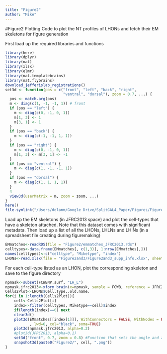 ```yaml
---
title: "Figure2"
author: "Mike"
---
```

#Figure2 Plotting 
Code to plot the NT profiles of LHONs and fetch their EM skeletons for figure generation

First load up the required libraries and functions
```r
library(here)
library(dplyr)
library(nat)
library(xlsx)
library(elmr)
library(nat.templatebrains)
library(nat.flybrains)
download_jefferislab_registrations()
set3d <- function(pos = c("front", "left", "back", "right",
                          "ventral", "dorsal"), zoom = 0.7, ...) {
  pos <- match.arg(pos)
  m <- diag(c(1, -1, -1, 1)) # front
  if (pos == "left") {
    m <- diag(c(0, -1, 0, 1))
    m[1, 3] <- 1
    m[3, 1] <- 1
  }
  if (pos == "back") {
    m <- diag(c(-1, -1, 1, 1))
  }
  if (pos == "right") {
    m <- diag(c(0, -1, 0, 1))
    m[1, 3] <- m[3, 1] <- -1
  }
  if (pos == "ventral") {
    m <- diag(c(1, -1, -1, 1))
  }
  if (pos == "dorsal") {
    m <- diag(c(1, 1, 1, 1))
  }
  4
  view3d(userMatrix = m, zoom = zoom, ...)
}
here()
file.symlink("/Users/dolanm/Google Drive/SplitGAL4_Paper/Figures/Figure2and3", here())
```

Load up the EM skeletons (in JFRC2013 space) and plot the cell-types that have a skeleton attached. Note that this dataset comes with significant metadata. Then load up a list of all the LHONs, LHLNs and LHINs (in a spreadsheet file creating during figuremaking)   
```r
EMmatches<-readRDS(file = "Figure2/emmatches_JFRC2013.rds")
celltypes<-data.frame(EMmatches[, c(1,3)], 1:nrow(EMmatches[,]))
names(celltypes)<-c("celltype", "Miketype", "index")
LHONs<-read.xlsx(file = "Figure2and3/Figure2and3_supp_info.xlsx", sheetIndex = 1)[,1:2]

```

For each cell-type listed as an LHON, plot the corresponding skeleton and save to the figure directory 
```r
npmask<-subset(FCWBNP.surf, "LH_L")
npmask.jfrc2013<-xform_brain(x=npmask, sample = FCWB, reference = JFRC2013)
Cells2Plot<-LHONs$Cell.Type..old.name.
for(i in 1:length(Cells2Plot)){
    cell<-Cells2Plot[i]
    index<-filter(celltypes, Miketype==cell)$index
    if(length(index)==0) next
    clear3d()
    plot3d(EMmatches[[index[1]]], WithConnectors = FALSE, WithNodes = FALSE
           , lwd=6, col="black", soma=TRUE)
    plot3d(npmask.jfrc2013, alpha=0.2)
    #plot3d(JFRC2013, alpha=0.1)
    set3d("front", 0.7, zoom = 0.8) #Function that sets the angle and zoom 
    snapshot3d(paste0("Figure2/", cell, ".png"))
}
```

